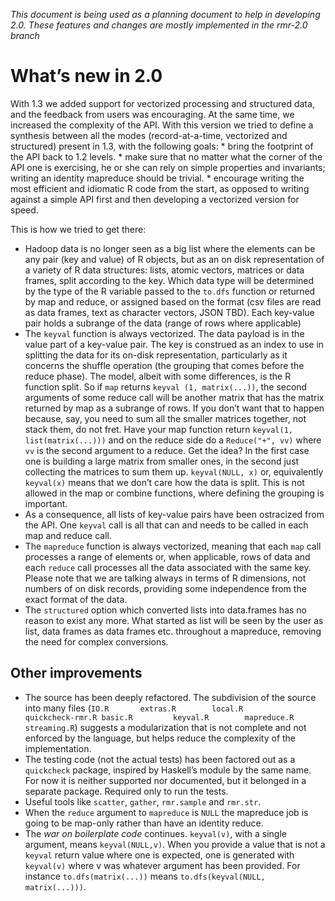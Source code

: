 
*This document is being used as a planning document to help in developing 2.0. These features and changes are mostly implemented in the rmr-2.0 branch*

# What's new in 2.0

With 1.3 we added support for vectorized processing and structured data, and the feedback from users was encouraging. At the same time, we increased the complexity of the API. With this version we tried to define a synthesis between all the modes (record-at-a-time, vectorized and structured) present in 1.3, with the following goals:
* bring the footprint of the API back to 1.2 levels. 
* make sure that no matter what the corner of the API one is exercising, he or she can rely on simple properties and invariants; writing an identity mapreduce should be trivial.
* encourage writing the most efficient and idiomatic R code from the start, as opposed to writing against a simple API first and then developing a vectorized version for speed. 

This is how we tried to get there:

* Hadoop data is no longer seen as a big list where the elements can be any pair (key and value) of R objects, but as an on disk representation of a variety of R data structures: lists, atomic vectors, matrices or data frames, split according to the key. Which data type will be determined by the type of the R variable passed to the `to.dfs` function or returned by map and reduce, or assigned based on the format (csv files are read as data frames, text as character vectors, JSON TBD). Each key-value pair holds a subrange of the data (range of rows where applicable)
* The `keyval` function is always vectorized. The data payload is in the value part of a key-value pair. The key is construed as an index to use in splitting the data for its on-disk representation, particularly as it concerns the shuffle operation (the grouping that comes before the reduce phase). The model, albeit with some differences, is the R function split. So if `map` returns `keyval (1, matrix(...))`, the second arguments of some reduce call will be another matrix that has the matrix returned by map as a subrange of rows. If you don't want that to happen because, say, you need to sum all the smaller matrices together, not stack them, do not fret. Have your map function return `keyval(1, list(matrix(...)))` and on the reduce side do a `Reduce("+", vv)` where `vv` is the second argument to a reduce. Get the idea? In the first case one is building a large matrix from smaller ones, in the second just collecting the matrices to sum them up. `keyval(NULL, x)` or, equivalently `keyval(x)` means that we don't care how the data is split. This is not allowed in the map or combine functions, where defining the grouping is important.
* As a consequence, all lists of key-value pairs have been ostracized from the API. One `keyval` call is all that can and needs to be called in each map and reduce call.
* The `mapreduce` function is always vectorized, meaning that each `map` call processes a range of elements or, when applicable, rows of data and each `reduce` call processes all the data associated with the same key. Please note that we are talking always in terms of R dimensions, not numbers of on disk records, providing some independence from the exact format of the data.
* The `structured` option which converted lists into data.frames has no reason to exist any more. What started as list will be seen by the user as list, data frames as data frames etc. throughout a mapreduce, removing the need for complex conversions. 

## Other improvements
* The source has been deeply refactored. The subdivision of the source into many files (`IO.R  		extras.R		local.R			quickcheck-rmr.R
basic.R			keyval.R		mapreduce.R		streaming.R`) suggests a modularization that is not complete and not enforced by the language, but helps reduce the complexity of the implementation.
* The testing code (not the actual tests) has been factored out as a `quickcheck` package, inspired by Haskell's module by the same name. For now it is neither supported nor documented, but it belonged in a separate package. Required only to run the tests.
* Useful tools like `scatter`, `gather`, `rmr.sample` and `rmr.str`.
* When the `reduce` argument to `mapreduce` is `NULL` the mapreduce job is going to be map-only rather than have an identity reduce. 
* The *war on boilerplate code* continues. `keyval(v)`, with a single argument,  means `keyval(NULL,v)`. When you provide a value that is not a `keyval` return value where one is expected, one is generated with `keyval(v)` where v was whatever argument has been provided. For instance `to.dfs(matrix(...))` means `to.dfs(keyval(NULL, matrix(...)))`.